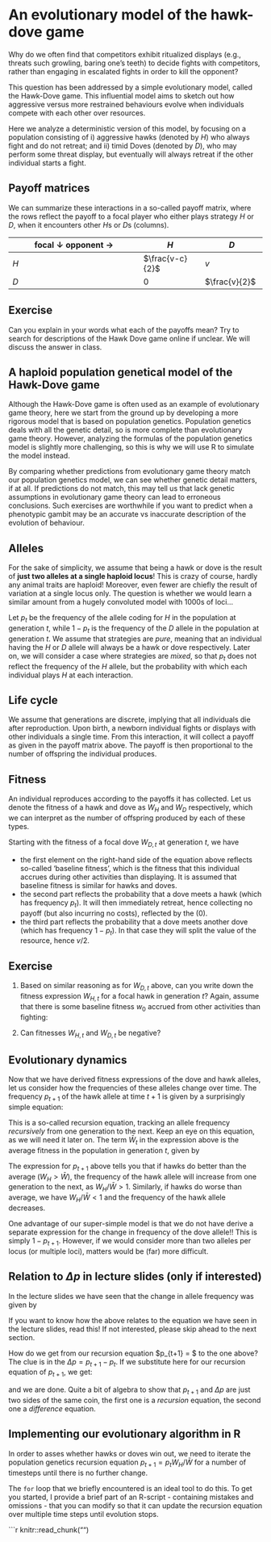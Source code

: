 # An evolutionary model of the hawk-dove game

Why do we often find that competitors 
exhibit ritualized displays
(e.g., threats such growling, baring one's teeth)
to decide fights with competitors,
rather than engaging in escalated fights in order to kill the opponent?

This question has been addressed by a simple evolutionary model, 
called the Hawk-Dove game. This influential model aims to sketch out how 
aggressive versus more restrained behaviours evolve 
when individuals compete with each other over resources. 

Here we analyze a deterministic version of this
model, by focusing on a population consisting of i) aggressive hawks (denoted by $H$) who
always fight and do not retreat; and ii) timid Doves (denoted by $D$), who may perform some
threat display, but eventually will always retreat if the other individual
starts a fight. 

## Payoff matrices
We can summarize these interactions in a so-called payoff matrix, where the rows
reflect the payoff to a focal player who either plays strategy $H$ or $D$, when it encounters other $H$s or $D$s (columns).

| focal $\downarrow$  opponent $\rightarrow$       |   $H$   |  $D$     |
|---------------------|----------|----------|
|  $H$              |  $\frac{v-c}{2}$  | $v$ |
|  $D$              |  $0$  | $\frac{v}{2}$ |

## Exercise
Can you explain in your words what each of the payoffs mean? Try to search for descriptions of the Hawk Dove game online if unclear. We will discuss the answer in class.

## A haploid population genetical model of the Hawk-Dove game
Although the Hawk-Dove game is often used as an example of evolutionary game theory, here we start from the ground up by developing a more rigorous model that is based on population genetics. Population genetics deals with all the genetic detail, so is more complete than evolutionary game theory. However, analyzing the formulas of the population genetics model is slightly more challenging, so this is why we will use R to simulate the model instead. 

By comparing whether predictions from evolutionary game theory match our population genetics model, we can see whether genetic detail matters, if at all. If predictions do not match, this may tell us that lack genetic assumptions in evolutionary game theory can lead to erroneous conclusions. Such exercises are worthwhile if you want to predict when a phenotypic gambit may be an accurate vs inaccurate description of the evolution of behaviour.

## Alleles
For the sake of simplicity, we assume that being a hawk or dove is the result
of **just two alleles at a single haploid locus**!
This is crazy of course, hardly any animal traits are haploid! Moreover, even
fewer are chiefly the result of variation at a single locus only. The question is whether we would learn a similar amount from a hugely convoluted model with 1000s of loci...

Let $p_{t}$ be the frequency of the allele coding for $H$ in the population at generation $t$, while $1-p_{t}$ is the frequency of the $D$ allele in the population at generation $t$. We assume that strategies are _pure_, meaning that an individual having the $H$ or $D$ allele will always be a hawk or dove respectively. Later on, we will consider a case where strategies are _mixed_, so that $p_{t}$ does not reflect the frequency of the $H$ allele, but the probability with which each individual plays $H$ at each interaction.

## Life cycle
We assume that generations are discrete, implying that all individuals die after reproduction. Upon birth, a newborn individual fights or displays with other individuals a single time. From this interaction, it will collect a payoff as given in the payoff matrix above. The payoff is then proportional to the number of offspring the individual produces.

## Fitness
An individual reproduces according to the payoffs it has collected. Let us denote the fitness of a hawk and dove as $W_{H}$ and $W_{D}$ respectively, which we can interpret as the number of offspring produced by each of these types.

Starting with the fitness of a focal dove $W_{D,t}$ at generation $t$, we have
\begin{align}
W_{D,t} &= w_{0} + p_{t} (0) + \left(1-p_{t} \right) \frac{v}{2}
\end{align}

 * the first element on the right-hand side of the equation above reflects so-called 'baseline fitness', which is the fitness that this individual accrues during other activities than displaying. It is assumed that baseline fitness is similar for hawks and doves.
 * the second part reflects the probability that a dove meets a hawk (which has frequency $p_{t}$). It will then immediately retreat, hence collecting no payoff (but also incurring no costs), reflected by the $(0)$. 
 * the third part reflects the probability that a dove meets another dove (which has frequency $1-p_{t}$). In that case they will split the value of the resource, hence $v/2$.

## Exercise

1. Based on similar reasoning as for $W_{D,t}$ above, can you write down the fitness expression $W_{H,t}$ for a focal hawk in generation $t$? Again, assume that there is some baseline fitness $w_{0}$ accrued from other activities than fighting:

\begin{align}
W_{H,t} &= w_{0} + \ldots + \ldots
\end{align}

2. Can fitnesses $W_{H,t}$ and $W_{D,t}$ be negative? 

## Evolutionary dynamics
Now that we have derived fitness expressions of the dove and hawk alleles, let us consider how the frequencies of these alleles change over time. The frequency $p_{t+1}$ of the hawk allele at time $t+1$ is given by a surprisingly simple equation:

\begin{align}
p_{t+1} &= p_{t}  \frac{W_{H}}{\bar{W}_{t}}
\end{align}

This is a so-called recursion equation, tracking an allele frequency *recursively* from one generation to the next. Keep an eye on this equation, as we will need it later on. The term $\bar{W}_{t}$ in the expression above is the average fitness in the population in generation $t$, given by
\begin{align}
\bar{W} &= p_{t} W_{H} + \left(1 - p_{t} \right ) W_{D}
\end{align}

The expression for $p_{t+1}$ above tells you that if hawks do better than the average ($W_{H} > \bar{W}$), the frequency of the hawk allele will increase from one generation to the next, as $W_{H}/\bar{W} > 1$. Similarly, if hawks do worse than average, we have $W_{H}/\bar{W} < 1$ and the frequency of the hawk allele decreases.

One advantage of our super-simple model is that we do not have derive a separate expression for the change in frequency of the dove allele!! This is simply $1-p_{t+1}$. However, if we would consider more than two alleles per locus (or multiple loci), matters would be (far) more difficult.

## Relation to $\Delta p$ in lecture slides (only if interested)
In the lecture slides we have seen that the change in allele frequency was given by
\begin{align}
\Delta p = p_{t+1} - p_{t} = p_{t} \left ( 1 - p_{t} \right ) \frac{ W_{H} - W_{D}}{\bar{W}}
\end{align}

If you want to know how the above relates to the equation we have seen in the lecture slides, read this! If not interested, please skip ahead to the next section.

How do we get from our recursion equation $p_{t+1} = \ldots $ to the one above? 
The clue is in the $\Delta p = p_{t+1} - p_{t}$. If we substitute here for our recursion equation of $p_{t+1}$, we get:

\begin{align}
\Delta p &= p_{t+1} - p_{t} \\
&= p_{t}  \frac{W_{H}}{\bar{W}_{t}} - p_{t} \quad \text{substitute for }p_{t+1} \\
&= p_{t}  \frac{W_{H}}{\bar{W}_{t}} - p_{t} \frac{\bar{W_{t}}}{\bar{W}_{t}} \quad \text{common demoninator} \\
&= p_{t}  \frac{W_{H}}{\bar{W}_{t}} - p_{t} \frac{p_{t} W_{H} + \left (1  - p_{t}\right ) W_{D} }{\bar{W}_{t}} \quad \text{expanding }\bar{W} \\
&= p_{t} \left (1 - p_{t} \right )  \frac{W_{H}}{\bar{W}_{t}} - p_{t} \frac{\left (1  - p_{t}\right ) W_{D} }{\bar{W}_{t}} \quad \text{clubbing terms of }W_{H} \\
&= p_{t} \left (1 - p_{t} \right ) \frac{W_{H} - W_{D}}{\bar{W}_{t}} \quad \text{clubbing terms of }p_{t} \left(1-p_{t} \right) \\
\end{align}
and we are done. Quite a bit of algebra to show that $p_{t+1}$ and $\Delta p$ are just two sides of the same coin, the first one is a *recursion* equation, the second one a *difference* equation.

## Implementing our evolutionary algorithm in R
In order to asses whether hawks or doves win out, we need to iterate the population genetics recursion equation $p_{t+1} = p_{t} W_{H} / \bar{W}$ for a number of timesteps until there is no further change.

The `for` loop  that we briefly encountered is an ideal tool to do this. To get you started, I provide a brief part of an R-script - containing mistakes and omissions - that you can modify so that it can update the recursion equation over multiple time steps until evolution stops.

```r
knitr::read_chunk("")





